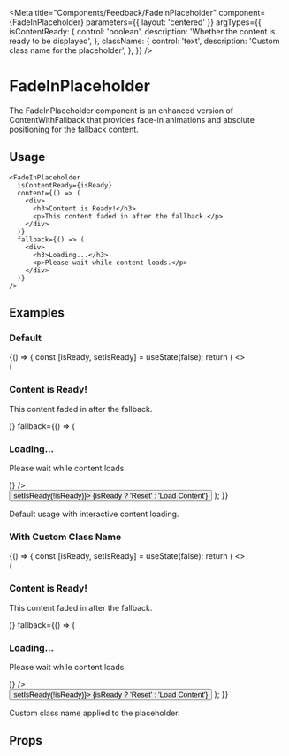 
<Meta
  title="Components/Feedback/FadeInPlaceholder"
  component={FadeInPlaceholder}
  parameters={{ layout: 'centered' }}
  argTypes={{
    isContentReady: {
      control: 'boolean',
      description: 'Whether the content is ready to be displayed',
    },
    className: {
      control: 'text',
      description: 'Custom class name for the placeholder',
    },
  }}
/>

# FadeInPlaceholder

The FadeInPlaceholder component is an enhanced version of ContentWithFallback that provides fade-in animations and absolute positioning for the fallback content.

## Usage

```tsx
<FadeInPlaceholder
  isContentReady={isReady}
  content={() => (
    <div>
      <h3>Content is Ready!</h3>
      <p>This content faded in after the fallback.</p>
    </div>
  )}
  fallback={() => (
    <div>
      <h3>Loading...</h3>
      <p>Please wait while content loads.</p>
    </div>
  )}
/>
```

## Examples

### Default

<Story name="Default">
  {() => {
    const [isReady, setIsReady] = useState(false);
    return (
      <>
        <div
          style={{
            width: '300px',
            height: '200px',
            border: '1px solid #ccc',
            padding: '20px',
            position: 'relative',
            marginBottom: '20px',
          }}
        >
          <FadeInPlaceholder
            isContentReady={isReady}
            content={() => (
              <div>
                <h3>Content is Ready!</h3>
                <p>This content faded in after the fallback.</p>
              </div>
            )}
            fallback={() => (
              <div>
                <h3>Loading...</h3>
                <p>Please wait while content loads.</p>
              </div>
            )}
          />
        </div>
        <Button onClick={() => setIsReady(!isReady)}>
          {isReady ? 'Reset' : 'Load Content'}
        </Button>
      </>
    );
  }}
</Story>

Default usage with interactive content loading.

### With Custom Class Name

<Story name="WithCustomClassName">
  {() => {
    const [isReady, setIsReady] = useState(false);
    return (
      <>
        <div
          style={{
            width: '300px',
            height: '200px',
            border: '1px solid #ccc',
            padding: '20px',
            position: 'relative',
            marginBottom: '20px',
          }}
        >
          <FadeInPlaceholder
            isContentReady={isReady}
            className="custom-fade-in-placeholder"
            content={() => (
              <div>
                <h3>Content is Ready!</h3>
                <p>This content faded in after the fallback.</p>
              </div>
            )}
            fallback={() => (
              <div>
                <h3>Loading...</h3>
                <p>Please wait while content loads.</p>
              </div>
            )}
          />
        </div>
        <Button onClick={() => setIsReady(!isReady)}>
          {isReady ? 'Reset' : 'Load Content'}
        </Button>
      </>
    );
  }}
</Story>

Custom class name applied to the placeholder.

## Props

<Controls />

